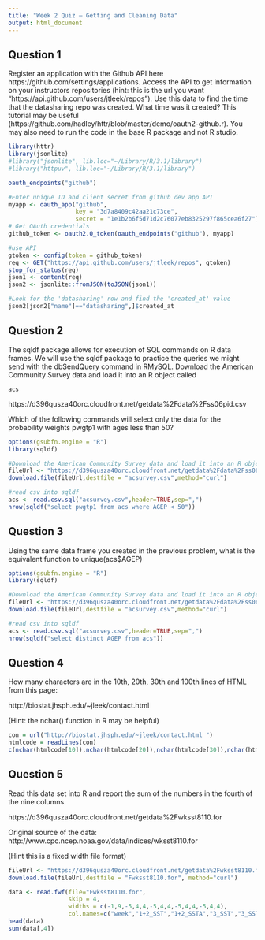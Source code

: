 ```yaml
---
title: "Week 2 Quiz — Getting and Cleaning Data"
output: html_document
---
```


Question 1
----------

Register an application with the Github API here https://github.com/settings/applications. Access the API to get information on your instructors repositories (hint: this is the url you want "https://api.github.com/users/jtleek/repos"). Use this data to find the time that the datasharing repo was created. What time was it created? This tutorial may be useful (https://github.com/hadley/httr/blob/master/demo/oauth2-github.r). You may also need to run the code in the base R package and not R studio.


```r
library(httr)
library(jsonlite)
#library("jsonlite", lib.loc="~/Library/R/3.1/library")
#library("httpuv", lib.loc="~/Library/R/3.1/library")

oauth_endpoints("github")

#Enter unique ID and client secret from github dev app API 
myapp <- oauth_app("github",
                   key = "3d7a8409c42aa21c73ce",
                   secret = "1e1b2b6f5d71d2c76077eb8325297f865cea6f27")
# Get OAuth credentials
github_token <- oauth2.0_token(oauth_endpoints("github"), myapp)

#use API
gtoken <- config(token = github_token)
req <- GET("https://api.github.com/users/jtleek/repos", gtoken)
stop_for_status(req)
json1 <- content(req)
json2 <- jsonlite::fromJSON(toJSON(json1))

#Look for the 'datasharing' row and find the 'created_at' value
json2[json2["name"]=="datasharing",]$created_at
```


Question 2
----------

The sqldf package allows for execution of SQL commands on R data frames. We will use the sqldf package to practice the queries we might send with the dbSendQuery command in RMySQL. Download the American Community Survey data and load it into an R object called

``` acs ```

https://d396qusza40orc.cloudfront.net/getdata%2Fdata%2Fss06pid.csv 

Which of the following commands will select only the data for the probability weights pwgtp1 with ages less than 50?

```r
options(gsubfn.engine = "R")
library(sqldf)

#Download the American Community Survey data and load it into an R object called 'acs'
fileUrl <- "https://d396qusza40orc.cloudfront.net/getdata%2Fdata%2Fss06pid.csv"
download.file(fileUrl,destfile = "acsurvey.csv",method="curl")

#read csv into sqldf
acs <- read.csv.sql("acsurvey.csv",header=TRUE,sep=",")
nrow(sqldf("select pwgtp1 from acs where AGEP < 50"))
```


Question 3
----------

Using the same data frame you created in the previous problem, what is the equivalent function to unique(acs$AGEP)

```r
options(gsubfn.engine = "R")
library(sqldf)

#Download the American Community Survey data and load it into an R object called 'acs'
fileUrl <- "https://d396qusza40orc.cloudfront.net/getdata%2Fdata%2Fss06pid.csv"
download.file(fileUrl,destfile = "acsurvey.csv",method="curl")

#read csv into sqldf
acs <- read.csv.sql("acsurvey.csv",header=TRUE,sep=",")
nrow(sqldf("select distinct AGEP from acs"))
```


Question 4
----------

How many characters are in the 10th, 20th, 30th and 100th lines of HTML from this page: 

http://biostat.jhsph.edu/~jleek/contact.html 

(Hint: the nchar() function in R may be helpful)

```r
con = url("http://biostat.jhsph.edu/~jleek/contact.html ")
htmlcode = readLines(con)
c(nchar(htmlcode[10]),nchar(htmlcode[20]),nchar(htmlcode[30]),nchar(htmlcode[100]))
```  



Question 5
----------

Read this data set into R and report the sum of the numbers in the fourth of the nine columns. 

https://d396qusza40orc.cloudfront.net/getdata%2Fwksst8110.for 

Original source of the data: http://www.cpc.ncep.noaa.gov/data/indices/wksst8110.for 

(Hint this is a fixed width file format)

```r
fileUrl <- "https://d396qusza40orc.cloudfront.net/getdata%2Fwksst8110.for"
download.file(fileUrl,destfile = "Fwksst8110.for", method="curl")

data <- read.fwf(file="Fwksst8110.for",
                 skip = 4, 
                 widths = c(-1,9,-5,4,4,-5,4,4,-5,4,4,-5,4,4),
                 col.names=c("week","1+2_SST","1+2_SSTA","3_SST","3_SSTA","34_SST","34_SSTA","4_SST","4_SSTA"))
head(data)
sum(data[,4])
```
